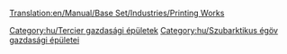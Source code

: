 [[Translation:en/Manual/Base Set/Industries/Printing Works]]

{{hu/Gazdasági épületek|kép=en/Printworks.png
|név=Nyomda
|klíma=[[hu/Manual/Éghajlatok#szubarktikus|szubarktikus]]
|elfogad=[[hu/Manual/Base Set/Cargos/Papír|papírt]]
|előállít=[[hu/Manual/Base Set/Cargos/Áru|árut]]
|megjegyzés=más éghajlaton nem található
}}

{{hu/Navbox Gazdasági épületek}}

[[Category:hu/Tercier gazdasági épületek]]
[[Category:hu/Szubarktikus égöv gazdasági épületei]]